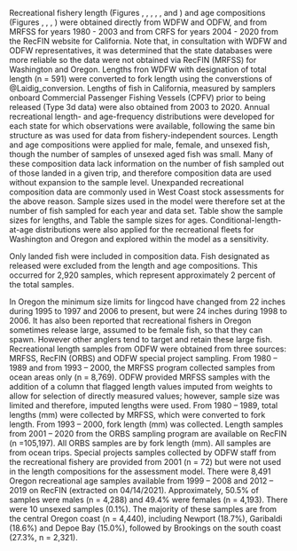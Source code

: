 
<!--- RECREATIONAL COMP INFORMATION STARTS HERE -->

Recreational fishery length (Figures \ref{fig:wa-lencomp-sexed}, \ref{fig:wa-lencomp-unsexed}, \ref{fig:or-lencomp-sexed}, \ref{fig:or-lencomp-unsexed}, \ref{fig:ca-lencomp-sexed}, and \ref{fig:ca-lencomp-unsexed}) and age compositions (Figures \ref{fig:wa-agecomp-sexed}, \ref{fig:wa-agecomp-unsexed}, \ref{fig:or-agecomp-sexed}, \ref{fig:or-agecomp-unsexed}) were obtained directly from WDFW and ODFW, and from MRFSS for years 1980 - 2003 and from CRFS for years 2004 - 2020 from the RecFIN website for California. Note that, in consultation with WDFW and ODFW representatives, it was determined that the state databases were more reliable so the data were not obtained via RecFIN (MRFSS) for Washington and Oregon. Lengths fron WDFW with designation of total length (n = 591) were converted to fork length using the converstions of @Laidig_conversion. Lengths of fish in California, measured by samplers onboard Commercial Passenger Fishing Vessels (CPFV) prior to being released (Type 3d data) were also obtained from 2003 to 2020. Annual recreational length- and age-frequency distributions were developed for each state for which observations were available, following the same bin structure as was used for data from fishery-independent sources. Length and age compositions were applied for male, female, and unsexed fish, though the number of samples of unsexed aged fish was small. Many of these composition data lack information on the number of fish sampled out of those landed in a given trip, and therefore composition data are used without expansion to the sample level. Unexpanded recreational composition data are commonly used in West Coast stock assessments for the above reason. Sample sizes used in the model were therefore set at the number of fish sampled for each year and data set. Table \ref{tab:sample-size-length} show the sample sizes for lengths, and Table \ref{tab:sample-size-age} the sample sizes for ages. Conditional-length-at-age distributions were also applied for the recreational fleets for Washington and Oregon and explored within the model as a sensitivity.  

Only landed fish were included in composition data. Fish designated as released were excluded from the length and age compositions. This occurred for 2,920 samples, which represent approximately 2 percent of the total samples.  

In Oregon the minimum size limits for lingcod have changed from 22 inches during 1995 to 1997 and 2006 to present, but were 24 inches during 1998 to 2006. It has also been reported that recreational fishers in Oregon sometimes release large, assumed to be female fish, so that they can spawn. However other anglers tend to target and retain these large fish. Recreational length samples from ODFW were obtained from three sources: MRFSS, RecFIN (ORBS) and ODFW special project sampling. From 1980 – 1989 and from 1993 – 2000, the MRFSS program collected samples from ocean areas only (n = 8,769). ODFW provided MRFSS samples with the addition of a column that flagged length values imputed from weights to allow for selection of directly measured values; however, sample size was limited and therefore, imputed lengths were used. From 1980 – 1989, total lengths (mm) were collected by MRFSS, which were converted to fork length. From 1993 – 2000, fork length (mm) was collected. Length samples from 2001 – 2020 from the ORBS sampling program are available on RecFIN (n =105,197). All ORBS samples are by fork length (mm). All samples are from ocean trips. Special projects samples collected by ODFW staff from the recreational fishery are provided from 2001 (n = 72) but were not used in the length compositions for the assessment model. There were 8,491 Oregon recreational age samples available from 1999 – 2008 and 2012 – 2019 on RecFIN (extracted on 04/14/2021). Approximately, 50.5% of samples were males (n = 4,288) and 49.4% were females (n = 4,193).  There were 10 unsexed samples (0.1%). The majority of these samples are from the central Oregon coast (n = 4,440), including Newport (18.7%), Garibaldi (18.6%) and Depoe Bay (15.0%), followed by Brookings on the south coast (27.3%, n = 2,321).



